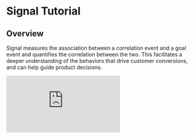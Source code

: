 # Signal Tutorial

## Overview
Signal measures the association between a correlation event and a goal event and quantifies the correlation between the two. This facilitates a deeper understanding of the behaviors that drive customer conversions, and can help guide product decisions.

<p style={{ position: 'relative', paddingBottom: '56.25%', height: 0, overflow: 'hidden' }}>
  <iframe src="https://www.loom.com/embed/53f01027582b4b8f891a0da0bb6a05b3" frameBorder="0" style={{ position: 'absolute', top: 0, left: 0, width: '100%', height: '100%' }} allowFullScreen></iframe>
</p>
